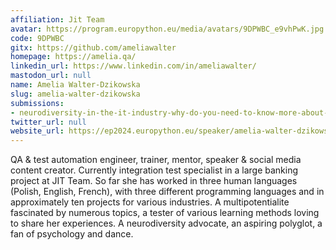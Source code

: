 ```yaml
---
affiliation: Jit Team
avatar: https://program.europython.eu/media/avatars/9DPWBC_e9vhPwK.jpg
code: 9DPWBC
gitx: https://github.com/ameliawalter
homepage: https://amelia.qa/
linkedin_url: https://www.linkedin.com/in/ameliawalter/
mastodon_url: null
name: Amelia Walter-Dzikowska
slug: amelia-walter-dzikowska
submissions:
- neurodiversity-in-the-it-industry-why-do-you-need-to-know-more-about-it
twitter_url: null
website_url: https://ep2024.europython.eu/speaker/amelia-walter-dzikowska
---
```


QA & test automation engineer, trainer, mentor, speaker & social media content creator. Currently integration test specialist in a large banking project at JIT Team. So far she has worked in three human languages (Polish, English, French), with three different programming languages and in approximately ten projects for various industries. A multipotentialite fascinated by numerous topics, a tester of various learning methods loving to share her experiences. A neurodiversity advocate, an aspiring polyglot, a fan of psychology and dance.
